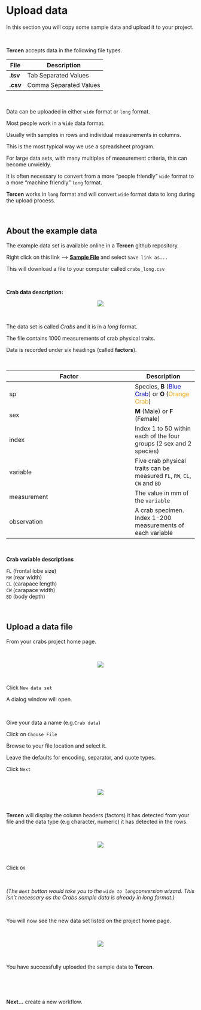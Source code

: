 # Upload data

In this section you will copy some sample data and upload it to your project.

\

__Tercen__ accepts data in the following file types.

File|Description
------|---
__.tsv__ |Tab Separated Values
__.csv__|Comma Separated Values

\

Data can be uploaded in either `wide` format or `long` format.

Most people work in a `Wide` data format. 

Usually with samples in rows and individual measurements in columns. 

This is the most typical way we use a spreadsheet program.

For large data sets, with many multiples of measurement criteria, this can become unwieldy. 

It is often necessary to convert from a more "people friendly" `wide` format to a more "machine friendly" `long` format.

__Tercen__ works in `long` format and will convert `wide` format data to long during the upload process.

\

## About the example data {-}

The example data set is available online in a __Tercen__ github repository. 

Right click on this link --> [__Sample File__](https://raw.githubusercontent.com/tercen/crabs_dataset/master/data/crabs_long.csv) and select `Save link as...`

This will download a file to your computer called `crabs_long.csv`

\

__Crab data description:__

<center>![](images/View_crab_picture.png)</center>

\

The data set is called _Crabs_ and it is in a _long_ format. 

The file contains 1000 measurements of crab physical traits. 

Data is recorded under six headings (called __factors__).

\

Factor|Description
------|---
sp |Species, __B__ (<span style="color:blue">Blue Crab</span>) or __O__ (<span style="color:orange">Orange Crab</span>) 
sex|__M__ (Male) or __F__ (Female)
index|Index 1 to 50 within each of the four groups (2 sex and 2 species)
variable|Five crab physical traits can be measured `FL`, `RW`, `CL`, `CW` and `BD`
measurement| The value in mm of the `variable`
observation| A crab specimen. Index 1-200 measurements of each variable

\

__Crab variable descriptions__

`FL` (frontal lobe size)\
`RW` (rear width)\
`CL` (carapace length)\
`CW` (carapace width)\
`BD` (body depth)\

\


## Upload a data file {-}


From your crabs project home page. 

\

<center><img src="images/0501_new_data_set.png"></center>

\

Click `New data set`

A dialog window will open.

\

Give your data a name (e.g.`Crab data`)

Click on `Choose File` 

Browse to your file location and select it.

Leave the defaults for encoding, separator, and quote types.

Click `Next`

\

<center><img src="images/0502_select_upload_file.gif"></center>

\

__Tercen__ will display the column headers (factors) it has detected from your file and the data type (e.g character, numeric) it has detected in the rows.

\

<center><img src="images/0503_upload_table.png"></center>

\

Click `OK`

\

_(The `Next` button would take you to the `wide to long`conversion wizard. This isn't necessary as the Crabs sample data is already in long format.)_

\

You will now see the new data set listed on the project home page.

\

<center><img src="images/0504_uploaded_to_project.png"></center>

\

You have successfully uploaded the sample data to __Tercen__. 

\

\

__Next...__ create a new workflow.